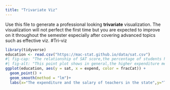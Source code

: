```yaml
---
title: "Trivariate Viz"
---
```


Use this file to generate a professional looking **trivariate** visualization.  The visualization will not perfect the first time but you are expected to improve on it throughout the semester especially after covering advanced topics such as effective viz.
#Tri-viz
```r
library(tidyverse)
education <- read.csv("https://mac-stat.github.io/data/sat.csv")
#| fig-cap: "The relationship of SAT score,the percentage of students have the SAT and the expend in different states"
#| fig-alt: "This point plot shows in general,the higher expenditure means higher SAT score, including the difference of percentages of students take SAT,data from https://mac-stat.github.io/data/sat.csv"
ggplot(education, aes(y = sat, x = expend, color = fracCat)) + 
  geom_point() + 
  geom_smooth(method = "lm")+
  labs(x="The expenditure and the salary of teachers in the state",y="The average SAT score", color="The relative percentage of students have the SAT")
```
